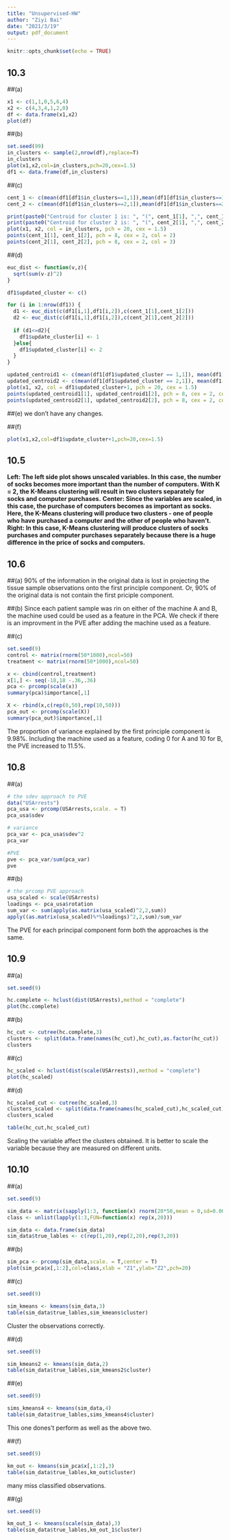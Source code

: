 ```yaml
---
title: "Unsupervised-HW"
author: "Ziyi Bai"
date: "2021/3/19"
output: pdf_document
---
```


```r
knitr::opts_chunk$set(echo = TRUE)
```

## 10.3
##(a)
```r
x1 <- c(1,1,0,5,6,4)
x2 <- c(4,3,4,1,2,0)
df <- data.frame(x1,x2)
plot(df)
```

##(b)
```r
set.seed(99)
in_clusters <- sample(2,nrow(df),replace=T)
in_clusters
plot(x1,x2,col=in_clusters,pch=20,cex=1.5)
df1 <- data.frame(df,in_clusters)
```
##(c)
```r
cent_1 <- c(mean(df1[df1$in_clusters==1,1]),mean(df1[df1$in_clusters==1,2]))
cent_2 <- c(mean(df1[df1$in_clusters==2,1]),mean(df1[df1$in_clusters==2,2]))

print(paste0("Centroid for cluster 1 is: ", "(", cent_1[1], ",", cent_1[2], ")"))
print(paste0("Centroid for cluster 2 is: ", "(", cent_2[1], ",", cent_2[2], ")"))
plot(x1, x2, col = in_clusters, pch = 20, cex = 1.5)
points(cent_1[1], cent_1[2], pch = 8, cex = 2, col = 2)
points(cent_2[1], cent_2[2], pch = 8, cex = 2, col = 3)

```
##(d)
```r
euc_dist <- function(v,z){
  sqrt(sum(v-z)^2)
}

df1$updated_cluster <- c()

for (i in 1:nrow(df1)) {
  d1 <- euc_dist(c(df1[i,1],df1[i,2]),c(cent_1[1],cent_1[2]))
  d2 <- euc_dist(c(df1[i,1],df1[i,2]),c(cent_2[1],cent_2[2]))
  
  if (d1<=d2){
    df1$update_cluster[i] <- 1
  }else{
    df1$updated_cluster[i] <- 2
  }
}

updated_centroid1 <- c(mean(df1[df1$updated_cluster == 1,1]), mean(df1[df1$updated_cluster == 1,2]))
updated_centroid2 <- c(mean(df1[df1$updated_cluster == 2,1]), mean(df1[df1$updated_cluster == 2,2]))
plot(x1, x2, col = df1$updated_cluster+1, pch = 20, cex = 1.5)
points(updated_centroid1[1], updated_centroid1[2], pch = 8, cex = 2, col = 2)
points(updated_centroid2[1], updated_centroid2[2], pch = 8, cex = 2, col = 3)
```
##(e)
we don't have any changes.

##(f)
```r
plot(x1,x2,col=df1$update_cluster+1,pch=20,cex=1.5)
```

## 10.5
**Left: The left side plot shows unscaled variables. In this case, the number of socks becomes more important than the number of computers. With K = 2, the K-Means clustering will result in two clusters separately for socks and computer purchases.**
**Center: Since the variables are scaled, in this case, the purchase of computers becomes as important as socks. Here, the K-Means clustering will produce two clusters - one of people who have purchased a computer and the other of people who haven't.**
**Right: In this case, K-Means clustering will produce clusters of socks purchases and computer purchases separately because there is a huge difference in the price of socks and computers.**

## 10.6
##(a)
90% of the information in the original data is lost in projecting the tissue sample observations onto the first principle component. Or, 90% of the original data is not contain the first priciple component.

##(b)
Since each patient sample was rin on either of the machine A and B, the machine used could be used as a feature in the PCA. We check if there is an improvment in the PVE after adding the machine used as a feature.

##(c)
```r
set.seed(9)
control <- matrix(rnorm(50*1000),ncol=50)
treatment <- matrix(rnorm(50*1000),ncol=50)

x <- cbind(control,treatment)
x[1,] <- seq(-18,18 -.36,.36)
pca <- prcomp(scale(x))
summary(pca)$importance[,1]

X <- rbind(x,c(rep(0,50),rep(10,50)))
pca_out <- prcomp(scale(X))
summary(pca_out)$importance[,1]
```
The proportion of variance explained by the first principle component is 9.98%.
Including the machine used as a feature, coding 0 for A and 10 for B, the PVE increased to 11.5%.

## 10.8
##(a)
```r
# the sdev approach to PVE
data("USArrests")
pca_usa <- prcomp(USArrests,scale. = T)
pca_usa$sdev

# variance 
pca_var <- pca_usa$sdev^2
pca_var

#PVE
pve <- pca_var/sum(pca_var)
pve
```
##(b)
```r
# the prcomp PVE approach
usa_scaled <- scale(USArrests)
loadings <- pca_usa$rotation
sum_var <- sum(apply(as.matrix(usa_scaled)^2,2,sum))
apply((as.matrix(usa_scaled)%*%loadings)^2,2,sum)/sum_var
```
The PVE for each principal component form both the approaches is the same.

## 10.9
##(a)
```r
set.seed(9)

hc.complete <- hclust(dist(USArrests),method = "complete")
plot(hc.complete)
```
##(b)
```r
hc_cut <- cutree(hc.complete,3)
clusters <- split(data.frame(names(hc_cut),hc_cut),as.factor(hc_cut))
clusters
```
##(c)
```r
hc_scaled <- hclust(dist(scale(USArrests)),method = "complete")
plot(hc_scaled)
```
##(d)
```r
hc_scaled_cut <- cutree(hc_scaled,3)
clusters_scaled <- split(data.frame(names(hc_scaled_cut),hc_scaled_cut),as.factor(hc_scaled_cut))
clusters_scaled

table(hc_cut,hc_scaled_cut)
```
Scaling the variable affect the clusters obtained. It is better to scale the variable because they are measured on different units.

## 10.10
##(a)
```r
set.seed(9)

sim_data <- matrix(sapply(1:3, function(x) rnorm(20*50,mean = 0,sd=0.001)),ncol=50)
class <- unlist(lapply(1:3,FUN=function(x) rep(x,20)))

sim_data <- data.frame(sim_data)
sim_data$true_lables <- c(rep(1,20),rep(2,20),rep(3,20))
```

##(b)
```r
sim_pca <- prcomp(sim_data,scale. = T,center = T)
plot(sim_pca$x[,1:2],col=class,xlab = "Z1",ylab="Z2",pch=20)
```
##(c)
```r
set.seed(9)

sim_kmeans <- kmeans(sim_data,3)
table(sim_data$true_lables,sim_kmeans$cluster)
```
Cluster the observations correctly.

##(d)
```r
set.seed(9)

sim_kmeans2 <- kmeans(sim_data,2)
table(sim_data$true_lables,sim_kmeans2$cluster)
```

##(e)
```r
set.seed(9)

sims_kmeans4 <- kmeans(sim_data,4)
table(sim_data$true_lables,sims_kmeans4$cluster)
```
This one dones't perform as well as the above two.

##(f)
```r
set.seed(9)

km_out <- kmeans(sim_pca$x[,1:2],3)
table(sim_data$true_lables,km_out$cluster)
```
many miss classified observations.

##(g)
```r
set.seed(9)

km_out_1 <- kmeans(scale(sim_data),3)
table(sim_data$true_lables,km_out_1$cluster)
```




